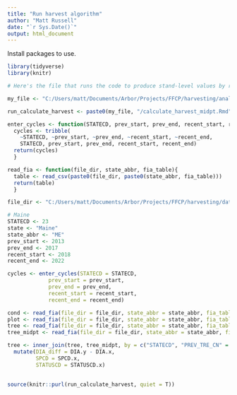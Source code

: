 ```yaml
---
title: "Run harvest algorithm"
author: "Matt Russell"
date: "`r Sys.Date()`"
output: html_document
---
```


Install packages to use.

```r
library(tidyverse)
library(knitr)

# Here's the file that runs the code to produce stand-level values by region

my_file <- "C:/Users/matt/Documents/Arbor/Projects/FFCP/harvesting/analysis/v2"

run_calculate_harvest <- paste0(my_file, "/calculate_harvest_midpt.Rmd")
```

```r
enter_cycles <- function(STATECD, prev_start, prev_end, recent_start, recent_end){
  cycles <- tribble(
    ~STATECD, ~prev_start, ~prev_end, ~recent_start, ~recent_end,
    STATECD, prev_start, prev_end, recent_start, recent_end)
  return(cycles)
  }

read_fia <- function(file_dir, state_abbr, fia_table){
  table <- read_csv(paste0(file_dir, paste0(state_abbr, fia_table))) 
  return(table)
  }
```

```r
file_dir <- "C:/Users/matt/Documents/Arbor/Projects/FFCP/harvesting/data/v2/"

# Maine
STATECD <- 23
state <- "Maine" 
state_abbr <- "ME"
prev_start <- 2013 
prev_end <- 2017 
recent_start <- 2018 
recent_end <- 2022

cycles <- enter_cycles(STATECD = STATECD, 
             prev_start = prev_start, 
             prev_end = prev_end, 
             recent_start = recent_start, 
             recent_end = recent_end)

cond <- read_fia(file_dir = file_dir, state_abbr = state_abbr, fia_table = "_COND.csv")
plot <- read_fia(file_dir = file_dir, state_abbr = state_abbr, fia_table = "_PLOT.csv")
tree <- read_fia(file_dir = file_dir, state_abbr = state_abbr, fia_table = "_TREE.csv")
tree_midpt <- read_fia(file_dir = file_dir, state_abbr = state_abbr, fia_table = "_TREE_GRM_MIDPT.csv")

tree <- inner_join(tree, tree_midpt, by = c("STATECD", "PREV_TRE_CN" = "TRE_CN")) |> 
  mutate(DIA_diff = DIA.y - DIA.x,
         SPCD = SPCD.x,
         STATUSCD = STATUSCD.x)
  
                   
source(knitr::purl(run_calculate_harvest, quiet = T))
```

